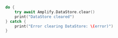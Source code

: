 ```swift
do {
    try await Amplify.DataStore.clear()
    print("DataStore cleared")
} catch {
    print("Error clearing DataStore: \(error)")
}
```
